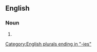==English==

===Noun===
{{head|en|noun form}}

# {{plural of|simplicity|lang=en}}

[[Category:English plurals ending in "-ies"]]